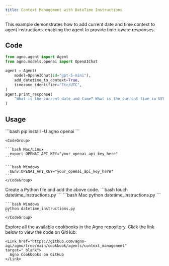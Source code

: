 ```yaml
---
title: Context Management with DateTime Instructions
---
```


This example demonstrates how to add current date and time context to agent instructions, enabling the agent to provide time-aware responses.

## Code

```python datetime_instructions.py
from agno.agent import Agent
from agno.models.openai import OpenAIChat

agent = Agent(
    model=OpenAIChat(id="gpt-5-mini"),
    add_datetime_to_context=True,
    timezone_identifier="Etc/UTC",
)
agent.print_response(
    "What is the current date and time? What is the current time in NYC?"
)
```

## Usage

<Steps>
  <Snippet file="create-venv-step.mdx" />

  <Step title="Install libraries">
    ```bash
    pip install -U agno openai
    ```
  </Step>

  <Step title="Export your OpenAI API key">

    <CodeGroup>

    ```bash Mac/Linux
      export OPENAI_API_KEY="your_openai_api_key_here"
    ```

    ```bash Windows
      $Env:OPENAI_API_KEY="your_openai_api_key_here"
    ```
    </CodeGroup> 
  </Step>

  <Step title="Create a Python file">
    Create a Python file and add the above code.
    ```bash
    touch datetime_instructions.py
    ```
  </Step>

  <Step title="Run Agent">
    <CodeGroup>
    ```bash Mac
    python datetime_instructions.py
    ```
    
    ```bash Windows
    python datetime_instructions.py
    ```
    </CodeGroup>
  </Step>

  <Step title="Find All Cookbooks">
    Explore all the available cookbooks in the Agno repository. Click the link below to view the code on GitHub:

    <Link href="https://github.com/agno-agi/agno/tree/main/cookbook/agents/context_management" target="_blank">
      Agno Cookbooks on GitHub
    </Link>
  </Step>
</Steps>